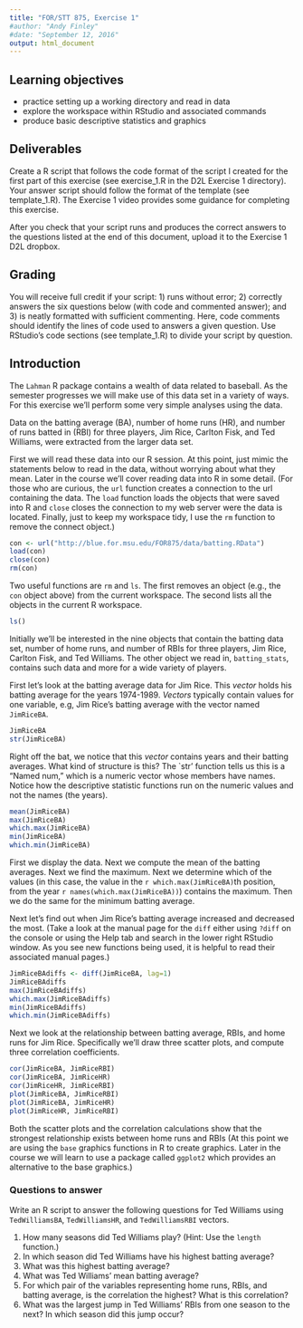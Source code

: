 ```yaml
---
title: "FOR/STT 875, Exercise 1"
#author: "Andy Finley"
#date: "September 12, 2016"
output: html_document
---
```


## Learning objectives
  + practice setting up a working directory and read in data
  + explore the workspace within RStudio and associated commands
  + produce basic descriptive statistics and graphics 

## Deliverables
Create a R script that follows the code format of the script I created for the first part of this exercise (see exercise_1.R in the D2L Exercise 1 directory). Your answer script should follow the format of the template (see template_1.R). The Exercise 1 video provides some guidance for completing this exercise.

After you check that your script runs and produces the correct answers to the questions listed at the end of this document, upload it to the Exercise 1 D2L dropbox.

## Grading
You will receive full credit if your script: 1) runs without error; 2) correctly answers the six questions below (with code and commented answer); and 3) is neatly formatted with sufficient commenting. Here, code comments should identify the lines of code used to answers a given question. Use RStudio's code sections (see template_1.R) to divide your script by question.

## Introduction
The `Lahman` R package contains a wealth of data related to baseball. As the semester progresses we will make use of this data set in a variety of ways. For this exercise we'll perform some very simple analyses using the data.
 
Data on the batting average (BA), number of home runs (HR), and number of runs batted in (RBI) for three players, Jim Rice, Carlton Fisk, and Ted Williams, were extracted from the larger data set.

First we will read these data into our R session. At this point, just mimic the statements below to read in the data, without worrying about what they mean. Later in the course we'll cover reading data into R in some detail. (For those who are curious, the `url` function creates a connection to the url containing the data. The `load` function loads the objects that were saved into R and `close` closes the connection to my web server were the data is located. Finally, just to keep my workspace tidy, I use the `rm` function to remove the connect object.)

```r
con <- url("http://blue.for.msu.edu/FOR875/data/batting.RData")
load(con)
close(con)
rm(con)
```

Two useful functions are `rm` and `ls`. The first removes an object (e.g., the `con` object above) from the current workspace. The second lists all the objects in the current R workspace.
```r
ls()
```
Initially we'll be interested in the nine objects that contain the batting data set, number of home runs, and number of RBIs for three players, Jim Rice, Carlton Fisk, and Ted Williams. The other object we read in, `batting_stats`, contains such data and more for a wide variety of players. 

First let's look at the batting average data for Jim Rice. This *vector* holds his batting average for the years 1974-1989. *Vectors* typically contain values for one variable, e.g, Jim Rice's batting average with the vector named `JimRiceBA`. 

```r
JimRiceBA
str(JimRiceBA)
```

Right off the bat, we notice that this *vector* contains years and their batting averages. What kind of structure is this? The `str' function tells us this is a "Named num," which is a numeric vector whose members have names. Notice how the descriptive statistic functions run on the numeric values and not the names (the years).

```r
mean(JimRiceBA)
max(JimRiceBA)
which.max(JimRiceBA)
min(JimRiceBA)
which.min(JimRiceBA)
```

First we display the data. Next we compute the mean of the batting averages. Next we find the maximum. Next we determine which of the values (in this case, the value in the `r which.max(JimRiceBA)`th position, from the year `r names(which.max(JimRiceBA))`) contains the maximum. Then we do the same for the minimum batting average. 

Next let's find out when Jim Rice's batting average increased and decreased the most. (Take a look at the manual page for the `diff` either using `?diff` on the console or using the Help tab and search in the lower right RStudio window. As you see new functions being used, it is helpful to read their associated manual pages.)


```r
JimRiceBAdiffs <- diff(JimRiceBA, lag=1)
JimRiceBAdiffs
max(JimRiceBAdiffs)
which.max(JimRiceBAdiffs)
min(JimRiceBAdiffs)
which.min(JimRiceBAdiffs)
```

Next we look at the relationship between batting average, RBIs, and home runs for Jim Rice. Specifically we'll draw three scatter plots, and compute three correlation coefficients.
```r
cor(JimRiceBA, JimRiceRBI)
cor(JimRiceBA, JimRiceHR)
cor(JimRiceHR, JimRiceRBI)
plot(JimRiceBA, JimRiceRBI)
plot(JimRiceBA, JimRiceHR)
plot(JimRiceHR, JimRiceRBI)
```

Both the scatter plots and the correlation calculations show that the strongest relationship exists between home runs and RBIs (At this point we are using the `base` graphics functions in R to create graphics. Later in the course we will learn to use a package called `ggplot2` which provides an alternative to the base graphics.)

### Questions to answer 
Write an R script to answer the following questions for Ted Williams using `TedWilliamsBA`, `TedWilliamsHR`, and `TedWilliamsRBI` vectors. 

1. How many seasons did Ted Williams play? (Hint: Use the `length` function.)
2. In which season did Ted Williams have his highest batting average?
3. What was this highest batting average?
4. What was Ted Williams' mean batting average?
5. For which pair of the variables representing home runs, RBIs, and batting average, is the correlation the highest? What is this correlation?
6. What was the largest jump in Ted Williams' RBIs from one season to the next? In which season did this jump occur?





<!-- The R objects like `JimRiceBA` or `JimRiceRBI` that we worked with above are *vectors*. *Data frames* provide a way to collect many variables together. The data frame `batting_stats` contains data on several variables for many baseball players. Later in the course we will learn a lot about data frames, which provide a way to represent data sets with many variables.  -->

<!-- Variables in data frames are represented by columns. We can find out the names of the variables using the `names` function. Also the `dim` function yields the number of rows and columns of the data frame. We can also select particular rows and/or columns as shown below. -->

<!-- ```{r} -->
<!-- names(batting_stats) -->
<!-- dim(batting_stats) -->
<!-- batting_stats[90000, c(32, 25, 13, 14)]  -->
<!-- batting_stats[c(90000, 91000, 92000), c(32, 25, 13, 14)] -->
<!-- ``` -->

<!-- The `subset` function provides a way to select rows of a data frame that satisfy a condition of interest (rather than just specifying the row number(s) as above). We will use `subset` to select the rows corresponding to a particular player, Rocky Colavito, and also will select all the rows for which the batting average is greater than 0.400, and for which there were at least 100 games played. -->
<!-- ```{r} -->
<!-- RockyColavito <- subset(batting_stats, playerName == "Rocky Colavito") -->
<!-- RockyColavito[, c(32, 25, 13, 14)] -->
<!-- Over400 <- subset(batting_stats, BA > 0.4 & G >= 100) -->
<!-- dim(Over400) -->
<!-- Over400[, c("playerName", "BA", "yearID")] -->
<!-- ``` -->
<!-- To specify that a variable is equal to a given value, we use `==`. If, as in `RockyColavito[, c(32, 25, 13, 14)]`, we leave the row specification blank, R returns all rows. To specify both of two conditions, we use `&`. And we can specify columns either by the column number, or by the column name. -->

<!-- Use the `batting_stats` data frame to answer these questions. -->

<!--   7. Extract all the rows giving data on the baseball player `Lou Gehrig` and assign the result to an object called `LouGehrig`. -->
<!--   8. Display the player name, batting average, number of home runs, number of RBIs, and year for Lou Gehrig. -->
<!--   9. Display the same data only for the years when Lou Gehrig hit at least 30 home runs. -->
<!--   10. Extract all the rows where the number of home runs is 50 or more and the batting average is  -->
<!-- over 0.300. Assign the result to an object called PowerAndAverage. -->
<!--   11. Which players had years with 50 or more home runs and an average over 0.300? -->
<!--   12. In which years did these players achieve this result? -->
<!--   13. Display the player name, number of home runs, number of RBIs, batting average, year, and number of walks (in the column called `BB`) for these seasons. -->
<!--   14. Try to extract the rows when the number of home runs is greater than 90. What happens? -->

